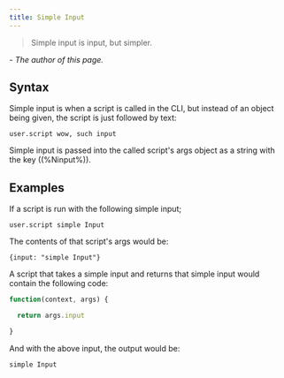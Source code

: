 ```yaml
---
title: Simple Input
---
```


> Simple input is input, but simpler.

*- The author of this page.*

## Syntax

Simple input is when a script is called in the CLI, but instead of an object being given, the script is just followed by text:

```
user.script wow, such input
```

Simple input is passed into the called script's args object as a string with the key ((%Ninput%)).

## Examples

If a script is run with the following simple input;

```
user.script simple Input
```

The contents of that script's args would be: 

```
{input: "simple Input"}
```

A script that takes a simple input and returns that simple input would contain the following code:

```js
function(context, args) {

  return args.input

}
```

And with the above input, the output would be:

```
simple Input
```
